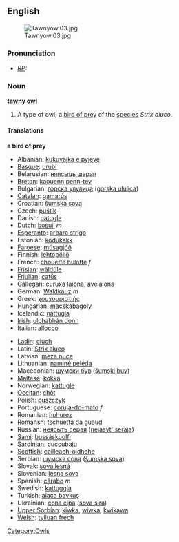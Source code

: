 {{wikipedia}}
==English==
[[Image:Tawnyowl03.jpg|thumb]]
===Pronunciation===
* ''[[RP]]:'' {{IPA|/ˈtɔːni əʊl/}}

===Noun===
'''[[tawny]] [[owl]]'''
# A type of owl; a [[bird of prey]] of the [[species]] ''Strix aluco''.

====Translations====
'''a bird of prey'''
{{top}}
*Albanian: [[kukuvajka e pyjeve]]
*[[Basque]]: [[urubi]]
*Belarusian: [[няясыць шэрая]]
*[[Breton]]: [[kaouenn penn-tev]]
*Bulgarian: [[горска улулица]] ([[gorska ululica]])
*[[Catalan]]: [[gamarús]]
*Croatian: [[šumska sova]]
*Czech: [[puštík]]
*Danish: [[natugle]]
*Dutch: [[bosuil]] ''m''
*[[Esperanto]]: [[arbara strigo]]
*Estonian: [[kodukakk]]
*[[Faroese]]: [[músagjóð]]
*Finnish: [[lehtopöllö]]
*French: [[chouette hulotte]] ''f''
*[[Frisian]]: [[wâldûle]]
*[[Friulian]]: [[catůs]]
*[[Gallegan]]: [[curuxa laiona]], [[avelaiona]]
*German: [[Waldkauz]] ''m''
*Greek: [[χουχουριστιής]]
*Hungarian: [[macskabagoly]]
*Icelandic: [[náttugla]]
*[[Irish]]: [[ulchabhán donn]]
*Italian: [[allocco]]
{{mid}}
*[[Ladin]]: [[ciuch]]
*Latin: [[Strix aluco]]
*Latvian: [[meža pūce]]
*Lithuanian: [[naminė pelėda]]
*Macedonian: [[шумски був]] ([[šumski buv]])
*[[Maltese]]: [[kokka]]
*Norwegian: [[kattugle]]
*[[Occitan]]: [[chòt]]
*Polish: [[puszczyk]]
*Portuguese: [[coruja-do-mato]] ''f''
*Romanian: [[huhurez]]
*[[Romansh]]: [[tschuetta da guaud]]
*Russian: [[неясыть серая]] ([[nejasyt' seraja]])
*[[Sami]]: [[bussáskuolfi]]
*[[Sardinian]]: [[cuccubaju]]
*[[Scottish]]: [[cailleach-oidhche]]
*Serbian: [[шумска сова]] ([[šumska sova]])
*Slovak: [[sova lesná]]
*Slovenian: [[lesna sova]]
*Spanish: [[cárabo]] ''m''
*Swedish: [[kattuggla]]
*Turkish: [[alaca baykuş]]
*Ukrainian: [[сова сіра]] ([[sova sira]])
*[[Upper Sorbian]]: [[kiwka]], [[wiwka]], [[kwikawa]]
*[[Welsh]]: [[tylluan frech]]
{{bottom}}

[[Category:Owls]]